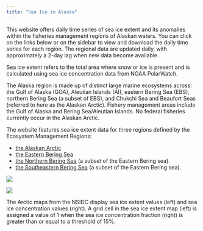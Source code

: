 ```yaml
---
title: "Sea Ice in Alaska"
---
```


This website offers daily time series of sea ice extent and 
its anomalies within the fisheries management regions of 
Alaskan waters. You can click on the links below or on 
the sidebar to view and download the daily time series for each region.
The regional data are updated daily, with approximately a 2-day lag when new data become available.

Sea ice extent refers to the total area where snow or ice is 
present and is calculated using sea ice concentration data 
from NOAA PolarWatch. 

The Alaska region is made up of distinct large marine ecosystems across: the Gulf of Alaska (GOA), Aleutian Islands (AI), eastern Bering Sea (EBS), northern Bering Sea (a subset of EBS), and Chukchi Sea and Beaufort Seas (referred to here as the Alaskan Arctic). Fishery management areas include the Gulf of Alaska and Bering Sea/Aleutian Islands. No federal fisheries currently occur in the Alaskan Arctic.

The website features sea ice extent data for three 
regions defined by the Ecosystem Management Regions:

* [the Alaskan Arctic](arctic.html) 
* [the Eastern Bering Sea](ebering.html)
* [the Northern Bering Sea](nbering.html) (a subset of the Eastern Bering sea).
* [the Southeastern Bering Sea](sebering.html) (a subset of the Eastern Bering sea).

::: {layout="[[1,1], [1]]"}

[![](https://nsidc.org/data/seaice_index/images/daily_images/N_daily_extent_hires.png)](https://nsidc.org/data/seaice_index/images/daily_images/N_daily_extent_hires.png)

[![](https://nsidc.org/data/seaice_index/images/daily_images/N_daily_concentration_hires.png)](https://nsidc.org/data/seaice_index/images/daily_images/N_daily_concentration_hires.png)

The Arctic maps from the NSIDC display sea ice extent values (left) and sea ice concentration values (right). A grid cell in the sea ice extent map (left) is assigned a value of 1 when the sea ice concentration fraction (right) is greater than or equal to a threshold of 15%.

:::

